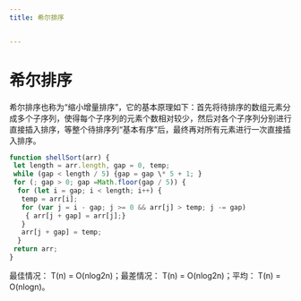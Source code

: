 ```yaml
---
title: 希尔排序


---
```


# 希尔排序

希尔排序也称为“缩小增量排序”，它的基本原理如下：首先将待排序的数组元素分成多个子序列，使得每个子序列的元素个数相对较少，然后对各个子序列分别进行直接插入排序，等整个待排序列“基本有序”后，最终再对所有元素进行一次直接插入排序。

```js
function shellSort(arr) {
 let length = arr.length, gap = 0, temp;
 while (gap < length / 5) {gap = gap \* 5 + 1; }
 for (; gap > 0; gap =Math.floor(gap / 5)) {
  for (let i = gap; i < length; i++) {
   temp = arr[i];
   for (var j = i - gap; j >= 0 && arr[j] > temp; j -= gap)
    { arr[j + gap] = arr[j];}
   }
   arr[j + gap] = temp;
  }
 return arr;
}
```

最佳情况： T(n) = O(nlog2n)；最差情况： T(n) = O(nlog2n)；平均： T(n) = O(nlogn)。

            